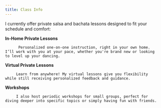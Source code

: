 ```yaml
---
title: Class Info
---
```

I currently offer private salsa and bachata lessons designed to fit your schedule and comfort:

**In-Home Private Lessons**

          Personalized one-on-one instruction, right in your own home. I’ll work with you at your pace, whether you're brand new or looking to level up your dancing.

**Virtual Private Lessons**

         Learn from anywhere! My virtual lessons give you flexibility while still receiving personalized feedback and guidance.

**Workshops**

         I also host periodic workshops for small groups, perfect for diving deeper into specific topics or simply having fun with friends.
